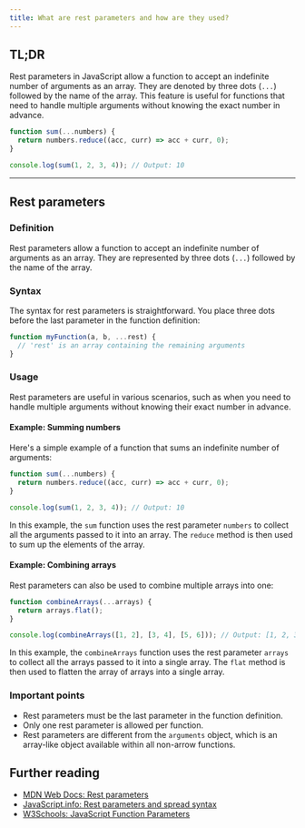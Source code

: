 ```yaml
---
title: What are rest parameters and how are they used?
---
```


## TL;DR

Rest parameters in JavaScript allow a function to accept an indefinite number of arguments as an array. They are denoted by three dots (`...`) followed by the name of the array. This feature is useful for functions that need to handle multiple arguments without knowing the exact number in advance.

```js
function sum(...numbers) {
  return numbers.reduce((acc, curr) => acc + curr, 0);
}

console.log(sum(1, 2, 3, 4)); // Output: 10
```

---

## Rest parameters

### Definition

Rest parameters allow a function to accept an indefinite number of arguments as an array. They are represented by three dots (`...`) followed by the name of the array.

### Syntax

The syntax for rest parameters is straightforward. You place three dots before the last parameter in the function definition:

```js
function myFunction(a, b, ...rest) {
  // 'rest' is an array containing the remaining arguments
}
```

### Usage

Rest parameters are useful in various scenarios, such as when you need to handle multiple arguments without knowing their exact number in advance.

#### Example: Summing numbers

Here's a simple example of a function that sums an indefinite number of arguments:

```js
function sum(...numbers) {
  return numbers.reduce((acc, curr) => acc + curr, 0);
}

console.log(sum(1, 2, 3, 4)); // Output: 10
```

In this example, the `sum` function uses the rest parameter `numbers` to collect all the arguments passed to it into an array. The `reduce` method is then used to sum up the elements of the array.

#### Example: Combining arrays

Rest parameters can also be used to combine multiple arrays into one:

```js
function combineArrays(...arrays) {
  return arrays.flat();
}

console.log(combineArrays([1, 2], [3, 4], [5, 6])); // Output: [1, 2, 3, 4, 5, 6]
```

In this example, the `combineArrays` function uses the rest parameter `arrays` to collect all the arrays passed to it into a single array. The `flat` method is then used to flatten the array of arrays into a single array.

### Important points

- Rest parameters must be the last parameter in the function definition.
- Only one rest parameter is allowed per function.
- Rest parameters are different from the `arguments` object, which is an array-like object available within all non-arrow functions.

## Further reading

- [MDN Web Docs: Rest parameters](https://developer.mozilla.org/en-US/docs/Web/JavaScript/Reference/Functions/rest_parameters)
- [JavaScript.info: Rest parameters and spread syntax](https://javascript.info/rest-parameters-spread)
- [W3Schools: JavaScript Function Parameters](https://www.w3schools.com/js/js_function_parameters.asp)
